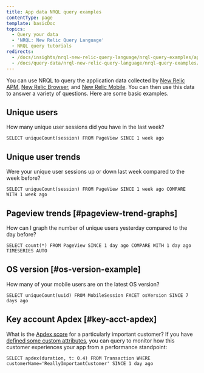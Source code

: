 ```yaml
---
title: App data NRQL query examples
contentType: page
template: basicDoc
topics:
  - Query your data
  - 'NRQL: New Relic Query Language'
  - NRQL query tutorials
redirects:
  - /docs/insights/nrql-new-relic-query-language/nrql-query-examples/app-data-query-examples-using-nrql
  - /docs/query-data/nrql-new-relic-query-language/nrql-query-examples/app-data-query-examples-using-nrql
---
```


You can use NRQL to query the application data collected by [New Relic APM](/docs/insights/new-relic-insights/decorating-events/insights-attributes#transaction-defaults), [New Relic Browser](/docs/insights/new-relic-insights/decorating-events/insights-attributes#browser-defaults), and [New Relic Mobile](/docs/insights/new-relic-insights/decorating-events/insights-attributes#mobile-defaults). You can then use this data to answer a variety of questions. Here are some basic examples.

## Unique users

How many unique user sessions did you have in the last week?

```
SELECT uniqueCount(session) FROM PageView SINCE 1 week ago
```

## Unique user trends

Were your unique user sessions up or down last week compared to the week before?

```
SELECT uniqueCount(session) FROM PageView SINCE 1 week ago COMPARE WITH 1 week ago
```

## Pageview trends [#pageview-trend-graphs]

How can I graph the number of unique users yesterday compared to the day before?

```
SELECT count(*) FROM PageView SINCE 1 day ago COMPARE WITH 1 day ago TIMESERIES AUTO
```

## OS version [#os-version-example]

How many of your mobile users are on the latest OS version?

```
SELECT uniqueCount(uuid) FROM MobileSession FACET osVersion SINCE 7 days ago
```

## Key account Apdex [#key-acct-apdex]

What is the [Apdex score](/docs/apm/new-relic-apm/apdex/apdex-measuring-user-satisfaction) for a particularly important customer? If you have [defined some custom attributes](/docs/insights/new-relic-insights/decorating-events/insights-custom-attributes), you can query to monitor how this customer experiences your app from a performance standpoint:

```
SELECT apdex(duration, t: 0.4) FROM Transaction WHERE customerName='ReallyImportantCustomer' SINCE 1 day ago
```
